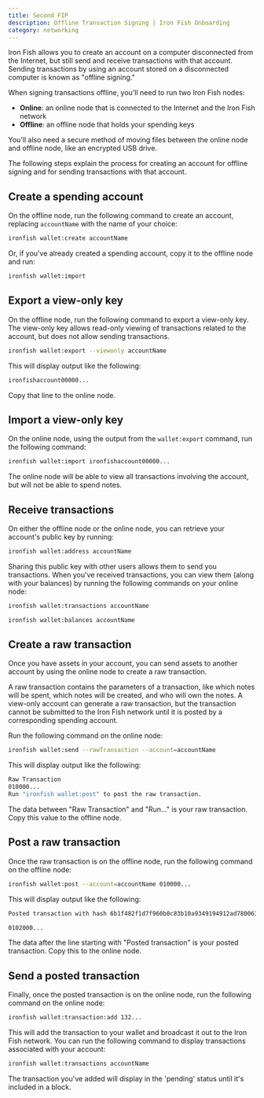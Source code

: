 ```yaml
---
title: Second FIP
description: Offline Transaction Signing | Iron Fish Onboarding
category: networking
---
```


Iron Fish allows you to create an account on a computer disconnected from the Internet, but still send and receive transactions with that account. Sending transactions by using an account stored on a disconnected computer is known as "offline signing."

When signing transactions offline, you'll need to run two Iron Fish nodes:

* **Online**: an online node that is connected to the Internet and the Iron Fish network
* **Offline**: an offline node that holds your spending keys

You'll also need a secure method of moving files between the online node and offline node, like an encrypted USB drive.

The following steps explain the process for creating an account for offline signing and for sending transactions with that account.

## Create a spending account

On the offline node, run the following command to create an account, replacing `accountName` with the name of your choice:

```sh
ironfish wallet:create accountName
```

Or, if you've already created a spending account, copy it to the offline node and run:

```sh
ironfish wallet:import
```

## Export a view-only key

On the offline node, run the following command to export a view-only key. The view-only key allows read-only viewing of transactions related to the account, but does not allow sending transactions.

```sh
ironfish wallet:export --viewonly accountName
```

This will display output like the following:

```sh
ironfishaccount00000...
```

Copy that line to the online node.

## Import a view-only key

On the online node, using the output from the `wallet:export` command, run the following command:

```sh
ironfish wallet:import ironfishaccount00000...
```

The online node will be able to view all transactions involving the account, but will not be able to spend notes.

## Receive transactions

On either the offline node or the online node, you can retrieve your account's public key by running:

```sh
ironfish wallet:address accountName
```

Sharing this public key with other users allows them to send you transactions. When you've received transactions, you can view them (along with your balances) by running the following commands on your online node:

```sh
ironfish wallet:transactions accountName
```

```sh
ironfish wallet:balances accountName
```

## Create a raw transaction

Once you have assets in your account, you can send assets to another account by using the online node to create a raw transaction.

A raw transaction contains the parameters of a transaction, like which notes will be spent, which notes will be created, and who will own the notes. A view-only account can generate a raw transaction, but the transaction cannot be submitted to the Iron Fish network until it is posted by a corresponding spending account.

Run the following command on the online node:

```sh
ironfish wallet:send --rawTransaction --account=accountName
```

This will display output like the following:

```sh
Raw Transaction
010000...
Run "ironfish wallet:post" to post the raw transaction.
```

The data between "Raw Transaction" and "Run..." is your raw transaction. Copy this value to the offline node.

## Post a raw transaction

Once the raw transaction is on the offline node, run the following command on the offline node:

```sh
ironfish wallet:post --account=accountName 010000...
```

This will display output like the following:

```sh
Posted transaction with hash 6b1f482f1d7f960b0c83b10a9349194912ad780063a2f23fcebad32c8d7d2d1f

0102000...
```

The data after the line starting with "Posted transaction" is your posted transaction. Copy this to the online node.

## Send a posted transaction

Finally, once the posted transaction is on the online node, run the following command on the online node:

```sh
ironfish wallet:transaction:add 132...
```

This will add the transaction to your wallet and broadcast it out to the Iron Fish network. You can run the following command to display transactions associated with your account:

```sh
ironfish wallet:transactions accountName
```

The transaction you've added will display in the 'pending' status until it's included in a block.
